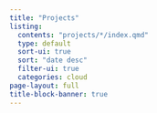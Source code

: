 ```yaml
---
title: "Projects"
listing: 
  contents: "projects/*/index.qmd"
  type: default
  sort-ui: true
  sort: "date desc"
  filter-ui: true
  categories: cloud
page-layout: full
title-block-banner: true
---
```


